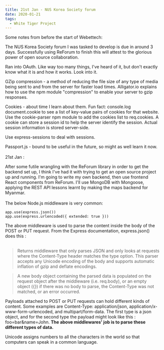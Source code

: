 ```yaml
---
title: 21st Jan - NUS Korea Society forum
date: 2020-01-21
tags:
  - White Tiger Project
---
```


Some notes from before the start of Webettech:

The NUS Korea Society forum I was tasked to develop is due in around 3 days. Successfully 
using ReForum to finish this will attest to the glorious power of open source collaboration.

Ran into OAuth. Like way too many things, I've heard of it, but don't exactly know 
what it is and how it works. Look into it.

GZip compression - a method of reducing the file size of any type of media being sent
to and from the server for faster load times. Alligator.io explains how to use the npm
module "compression" to enable your server to gzip responses.

Cookies - about time I learn about them. Fun fact: console.log document.cookie to see
a list of key-value pairs of cookies for that website. Use the cookie-parser npm module
to add the cookies list to req.cookies. A cookie can store a session id to help the server
identify the session. Actual session information is stored server-side.

Use express-sessions to deal with sessions.

Passport.js - bound to be useful in the future, so might as well learn it now.
<br/><br/>
21st Jan :

After some futile wrangling with the ReForum library in order to get the backend set up, I think I've had it with trying to get an open source
project up and running. I'm going to write my own backend, then use frontend React components from ReForum. I'll use MongoDB with Mongoose,
applying the REST API lessons learnt by making the maps backend for Myanmar.<br/><br/>
The below Node.js middleware is very common:

```noLineNumbers
app.use(express.json())
app.use(express.urlencoded({ extended: true }))
```
The above middleware is used to parse the content inside the body of the POST or PUT request. From the Express documentation,
express.json() does this :<br/><br/>

>Returns middleware that only parses JSON and only looks at requests where the Content-Type header matches the type option. This parser accepts any Unicode encoding of the body and supports automatic inflation of gzip and deflate encodings.

>A new body object containing the parsed data is populated on the request object after the middleware (i.e. req.body), or an empty object ({}) if there was no body to parse, the Content-Type was not matched, or an error occurred.

Payloads attached to POST or PUT requests can hold different kinds of content. Some
examples are Content-Type: application/json, application/x-www-form-urlencoded, and multipart/form-data. 
The first type is a json object, and for the second type the payload might look like this :
foo=bar&name=John. **The above middlewares' job is to parse these different types of data.**

Unicode assigns numbers to all the characters in the world so that computers can speak
in a common language.























